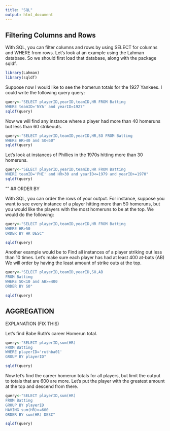 ```yaml
---
title: "SQL"
output: html_document
---
```

## Filtering Columns and Rows

With SQL, you can filter columns and rows by using SELECT for columns and WHERE from rows.  Let's look at an example using the Lahman database. So we should first load that database, along with the package sqldf.

```r
library(Lahman)
library(sqldf)
```
Suppose now I would like to see the homerun totals for the 1927 Yankees.  I could write the following query
query:

```r
query<-"SELECT playerID,yearID,teamID,HR FROM Batting
WHERE teamID='NYA' and yearID=1927"
sqldf(query)
```


Now we will find any instance where a player had more than 40 homeruns but less than 60 strikeouts.

```r
query<-"SELECT playerID,teamID,yearID,HR,SO FROM Batting 
WHERE HR>40 and SO<60"
sqldf(query)
```

Let's look at instances of Phillies in the 1970s hitting more than 30 homeruns.

```r
query<-"SELECT playerID,yearID,teamID,HR FROM Batting
WHERE teamID='PHI' and HR>30 and yearID<=1979 and yearID>=1970"
sqldf(query)
```


""
## ORDER BY

With SQL, you can order the rows of your output. For instance, suppose you want to see every instance of a player hitting more than 50 homeruns, but you would like the players with the most homeruns to be at the top.  We would do the following:

```r
query<-"SELECT playerID,teamID,yearID,HR FROM Batting
WHERE HR>50
ORDER BY HR DESC"

sqldf(query)
```

Another example would be to Find all instances of a player striking out less than 10 times.  Let's make sure each player has had at least 400 at-bats (AB)
We will order by having the least amount of strike outs at the top.  

```r
query<-"SELECT playerID,teamID,yearID,SO,AB
FROM Batting
WHERE SO<10 and AB>=400 
ORDER BY SO"

sqldf(query)
```
## AGGREGATION

EXPLANATION (FIX THIS)

Let's find Babe Ruth's career Homerun total.

```r
query<-"SELECT playerID,sum(HR) 
FROM Batting 
WHERE playerID='ruthba01' 
GROUP BY playerID"

sqldf(query)
```
Now let's find the career homerun totals for all players, but limit the output to totals that are 600 are more.  Let's put the player with the greatest amount at the top and descend from there.

```r
query<-"SELECT playerID,sum(HR) 
FROM Batting 
GROUP BY playerID 
HAVING sum(HR)>=600 
ORDER BY sum(HR) DESC" 

sqldf(query)
```


